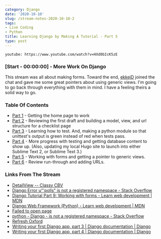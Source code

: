 ```yaml
---
category: Django
date: '2020-10-10'
slug: /stream-notes-2020-10-10-2
tags:
- Live Coding
- Python
title: Learning Django by Making A Tutorial - Part 5
type: post
---
```



`youtube: https://www.youtube.com/watch?v=HXd0bIcK5zE`

### [Start - 00:00:00] - More Work On Django

This stream was all about making forms. Toward the end, [ekkejD](https://www.twitch.tv/ekkejD) joined the chat and gave me some great pointers about using generic views. I'm going to go back through everything with them in mind. I have a feeling theirs a solid way to go. 


### Table Of Contents

- [Part 1](/stream-notes-2020-10-06/) - Getting the home page to work
- [Part 2](/stream-notes-2020-10-08/) - Reviewing the first draft and building a model, view, and url structure for a checklist page
- [Part 3](/stream-notes-2020-10-09/) - Learning how to test. And, making a python module so that unittest's output is green instead of red when tests pass. 
- [Part 4](/stream-notes-2020-10-10/) - More progress with testing and getting database content to show up. (Also, updating my local Hugo site to launch into either Sublime Text 2, or Sublime Text 3.)
- [Part 5](/stream-notes-2020-10-10-2/) - Working with forms and getting a pointer to generic views.
- [Part 6](/stream-notes-2020-10-11/) - Review run-through and adding URLs. 



### Links From The Stream

- [DetailView -- Classy CBV](https://ccbv.co.uk/projects/Django/3.0/django.views.generic.detail/DetailView/)
- [Django Error u"'polls" is not a registered namespace - Stack Overflow](https://stackoverflow.com/questions/14892462/django-error-upolls-is-not-a-registered-namespace)
- [Django Tutorial Part 9: Working with forms - Learn web development | MDN](https://developer.mozilla.org/en-US/docs/Learn/Server-side/Django/Forms)
- [Django Web Framework (Python) - Learn web development | MDN](https://developer.mozilla.org/en-US/docs/Learn/Server-side/Django)
- [Failed to open page](http://refreshoxford.co.uk/)
- [python - Django - is not a registered namespace - Stack Overflow](https://stackoverflow.com/questions/41883254/django-is-not-a-registered-namespace/41883421)
- [Refresh Oxford](https://github.com/refreshoxford/)
- [Writing your first Django app, part 3 | Django documentation | Django](https://docs.djangoproject.com/en/3.1/intro/tutorial03/)
- [Writing your first Django app, part 4 | Django documentation | Django](https://docs.djangoproject.com/en/3.1/intro/tutorial04/#write-a-minimal-form)